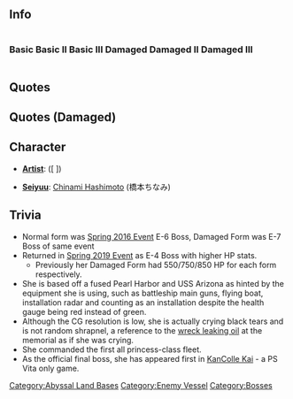 ==Info==
<div style="display: inline-block;">
===Basic===
{{EnemyShipInfoKai|Central Princess/|los=auto|los_max=auto|evasion=auto|evasion_max=auto|asw=auto|asw_max=auto}}
</div>
<div style="display: inline-block;">
===Basic II===
{{EnemyShipInfoKai|Central Princess/II|los=auto|los_max=auto|evasion=auto|evasion_max=auto|asw=auto|asw_max=auto}}
</div>
<div style="display: inline-block;">
===Basic III===
{{EnemyShipInfoKai|Central Princess/III|los=auto|los_max=auto|evasion=auto|evasion_max=auto|asw=auto|asw_max=auto}}
</div>
<div style="display: inline-block;">
===Damaged===
{{EnemyShipInfoKai|Central Princess/Damaged|los=auto|los_max=auto|evasion=auto|evasion_max=auto|asw=auto|asw_max=auto}}
</div>
<div style="display: inline-block;">
===Damaged II===
{{EnemyShipInfoKai|Central Princess/Damaged II|los=auto|los_max=auto|evasion=auto|evasion_max=auto|asw=auto|asw_max=auto}}
</div>
<div style="display: inline-block;">
===Damaged III===
{{EnemyShipInfoKai|Central Princess/Damaged III|los=auto|los_max=auto|evasion=auto|evasion_max=auto|asw=auto|asw_max=auto}}
</div>
<!--
<div style="display: inline-block;">
===Basic (Vita)===
{{EnemyShipInfoKai|Central Princess/Vita|los=auto|los_max=auto|evasion=auto|evasion_max=auto|asw=auto|asw_max=auto}}
</div>
<div style="display: inline-block;">
===Basic II (Vita)===
{{EnemyShipInfoKai|Central Princess/Vita II|los=auto|los_max=auto|evasion=auto|evasion_max=auto|asw=auto|asw_max=auto}}
</div>
<div style="display: inline-block;">
===Basic III (Vita)===
{{EnemyShipInfoKai|Central Princess/Vita III|los=auto|los_max=auto|evasion=auto|evasion_max=auto|asw=auto|asw_max=auto}}
</div>
-->
{{EnemyShipCategoriesKai|Central Princess/}}

==Quotes==
{{Abyssquote
| 開幕前 = ナゼダ……ドウヤッテ…キタァ…………。 ドウ…ヤッテ……？<br>
ナゼダ……ドウヤッテ…キタァ…………。 ドウ…ヤッテ……？　マサカ… （Armor Broken) 
| EN1 = Why... just how... did you come here... Just... How...?<br>
Why... just how... did you come here... Just... How...? It can't be...! (Armor Broken) 
| Note1 = The armor broken line is only voiced, not written. 
| 砲撃 = ヤラセル…モノカ！　オチロ！
| EN0 = As if... I'll be done in! Sink!
| Note0 = 
| 被弾 = ソンナ…バカナ…。シンジラレナイ…。 
| EN2 = That's... absurd...! I can't believe it!
| Note2 = 
| 昼戦終了時 = ソウカ…ウマレタリユウヲ…ナシトゲタノダナ…。ソウナノネ。キモチ、解る。 
| EN3 = I see... you accomplished... your raison d'être, didn't you...? That's right. That feeling, I know it well.
| Note3 = 
|Clip1 = {{Audio|file=Central Princess Intro.ogg}} <br>{{Audio|file=Central Princess Intro-ArmorBroken.ogg}} 
|Clip0 = {{Audio|file=Central Princess Attack.ogg}} 
|Clip2 = {{Audio|file=Central Princess Damaged.ogg}} 
|Clip3 = {{Audio|file=Central Princess Destroyed.ogg}} 
}}

==Quotes (Damaged)==
{{Abyssquote
| 開幕前 = フタタビ…ココニ…タドリ…ツイタノカァ……？キサマラガ……! 
| EN1 = So you have pursued us until here again...? You bastards...!
| Note1 = 
| 砲撃 = イイダロウ。スベテヲシズメテヤロウ。ナンドデモ……ダ！ 
| EN0 = Very well. I'll sink it all. No matter how many times... it takes!
| Note0 = 
| 被弾 = ヤラセルモノカヨ…フザケルナ！ 
| EN2 = As if I'll be done in... don't mess with me! 
| Note2 = 
| 昼戦終了時 = カラダガ…トケテイク…アノアカツキノヒカリニ。　ワタシモ…セカイノ…カエッテイクノカ。　　　ソウカ…　　ソウネ…。　ありがとう。 
| EN3 = My body's... dissolving... into that light of dawn. So I, too,... will be returning... to the world. I see... That's it, isn't it... Thank you. 
| Note3 = 
|Clip1 = {{Audio|file=Central Princess Broken Form Intro.ogg}} 
|Clip0 = {{Audio|file=Central Princess Broken Form Attack.ogg}} 
|Clip2 = {{Audio|file=Central Princess Broken Form Damaged.ogg}} 
|Clip3 = {{Audio|file=Central Princess Broken Form Destroyed.ogg}} 
}}

== Character ==
* '''[[Glossary#List of Vessels by Artist|Artist]]''': <!--ARTIST NAME HERE--> ([<!--ARTIST PIXIV/PROFILE HERE--> <!--ARTIST JAPANESE NAME HERE-->])

* '''[[Glossary#List of Vessels by Japanese Voice Actresses|Seiyuu]]''': [http://myanimelist.net/people/27761/Chinami_Hashimoto Chinami Hashimoto] (橋本ちなみ)

==Trivia==
*Normal form was [[Spring 2016 Event]] E-6 Boss, Damaged Form was E-7 Boss of same event
*Returned in [[Spring 2019 Event]] as E-4 Boss with higher HP stats.
**Previously her Damaged Form had 550/750/850 HP for each form respectively.
*She is based off a fused Pearl Harbor and USS Arizona as hinted by the equipment she is using, such as battleship main guns, flying boat, installation radar and counting as an installation despite the health gauge being red instead of green.
*Although the CG resolution is low, she is actually crying black tears and is not random shrapnel, a reference to the [http://imagesofrenewal.com/pearl-harbor/the-oil-from-the-uss-arizona-the-black-tears/ wreck leaking oil] at the memorial as if she was crying.
*She commanded the first all princess-class fleet.
*As the official final boss, she has appeared first in [[KanColle Kai]] - a PS Vita only game.

{{Enemyshiplist}}
[[Category:Abyssal Land Bases]]
[[Category:Enemy Vessel]]
[[Category:Bosses]]